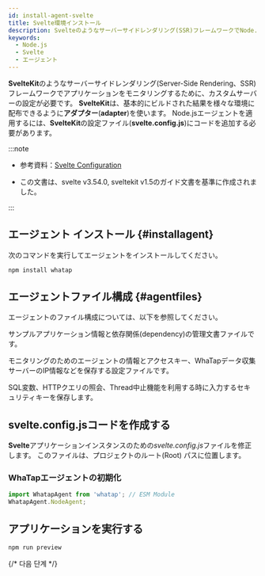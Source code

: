 ```yaml
---
id: install-agent-svelte
title: Svelte環境インストール
description: Svelteのようなサーバーサイドレンダリング(SSR)フレームワークでNode.jsアプリケーションモニタリングのためのCustom Server設定を案内します。
keywords:
  - Node.js
  - Svelte
  - エージェント
---
```


**SvelteKit**のようなサーバーサイドレンダリング(Server-Side Rendering、SSR) フレームワークでアプリケーションをモニタリングするために、カスタムサーバーの設定が必要です。 **SvelteKit**は、基本的にビルドされた結果を様々な環境に配布できるように**アダプター**(**adapter**)を使います。 Node.jsエージェントを適用するには、**SvelteKit**の設定ファイル(**svelte.config.js**)にコードを追加する必要があります。 

:::note

- 参考資料：[Svelte Configuration](https://kit.svelte.dev/docs/configuration)

- この文書は、svelte v3.54.0, sveltekit v1.5のガイド文書を基準に作成されました。

:::

## エージェント インストール {#installagent}

次のコマンドを実行してエージェントをインストールしてください。

```bash title="BASH"
npm install whatap
```

## エージェントファイル構成 {#agentfiles}

エージェントのファイル構成については、以下を参照してください。

<Filetree name="whatap">

<FiletreeItem name="package.json" type="file">サンプルアプリケーション情報と依存関係(dependency)の管理文書ファイルです。</FiletreeItem>

<FiletreeItem name="whatap.conf" type="file">モニタリングのためのエージェントの情報とアクセスキー、WhaTapデータ収集サーバーのIP情報などを保存する設定ファイルです。</FiletreeItem>

<FiletreeItem name="security.conf (or paramkey.txt)" type="file">SQL変数、HTTPクエリの照会、Thread中止機能を利用する時に入力するセキュリティキーを保存します。</FiletreeItem>

</Filetree>

## svelte.config.jsコードを作成する

**Svelte**アプリケーションインスタンスのための*svelte.config.js*ファイルを修正します。 このファイルは、プロジェクトのルート(Root) パスに位置します。

### WhaTapエージェントの初期化

```typescript title="svelte.config.js"
import WhatapAgent from 'whatap'; // ESM Module
WhatapAgent.NodeAgent;
```

## アプリケーションを実行する

```bash title="SH"
npm run preview
```

{/* 다음 단계 */}

<NextSteps />
